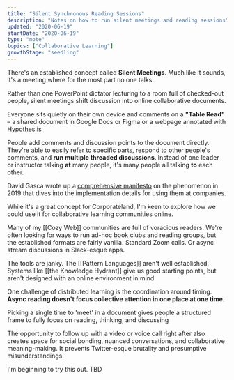 ```yaml
---
title: "Silent Synchronous Reading Sessions"
description: "Notes on how to run silent meetings and reading sessions"
updated: "2020-06-19"
startDate: "2020-06-19"
type: "note"
topics: ["Collaborative Learning"]
growthStage: "seedling"
---
```


<IntroParagraph>

There's an established concept called **Silent Meetings**. Much like it sounds, it's a meeting where for the most part no one talks.

</IntroParagraph>

Rather than one PowerPoint dictator lecturing to a room full of checked-out people, silent meetings shift discussion into online collaborative documents.

Everyone sits quietly on their own device and comments on a **"Table Read"** – a shared document in Google Docs or Figma or a webpage annotated with <a href="https://hypothes.is">Hypothes.is</a>

People add comments and discussion points to the document directly. They're able to easily refer to specific parts, respond to other people's comments, and **run multiple threaded discussions**. Instead of one leader or instructor talking **at** many people, it's many people all talking **to** each other.

David Gasca wrote up a <a href="https://medium.com/swlh/the-silent-meeting-manifesto-v1-189e9e3487eb">comprehensive manifesto</a> on the phenomenon in 2019 that dives into the implementation details for using them at companies.

While it's a great concept for Corporateland, I'm keen to explore how we could use it for collaborative learning communities online.

Many of my [[Cozy Web]] communities are full of voracious readers. We're often looking for ways to run ad-hoc book clubs and reading groups, but the established formats are fairly vanilla. Standard Zoom calls. Or async stream discussions in Slack-esque apps.

The tools are janky. The [[Pattern Languages]] aren't well established. Systems like [[the Knowledge Hydrant]] give us good starting points, but aren't designed with an online environment in mind.

One challenge of distributed learning is the coordination around timing. **Async reading doesn't focus collective attention in one place at one time.**

Picking a single time to 'meet' in a document gives people a structured frame to fully focus on reading, thinking, and discussing

The opportunity to follow up with a video or voice call right after also creates space for social bonding, nuanced conversations, and collaborative meaning-making. It prevents Twitter-esque brutality and presumptive misunderstandings.

I'm beginning to try this out. TBD
